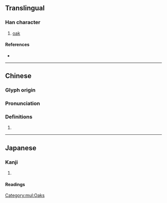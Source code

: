 {{also|槠}}
{{character info/new}}
==Translingual==

===Han character===
{{Han char|rn=75|rad=木|as=16|sn=20|four=44960|canj=DYRA|ids=⿰木諸}}

# [[oak]]

====References====
* {{Han ref|kx=0561.130|dkj=15843|hdz=21315.040|uh=6AE7|ud=27367|bh=F24C|bd=62028}}

[[Category:mul:Oaks]]

----

==Chinese==
{{zh-forms|s=槠}}

===Glyph origin===
{{Han etym}}

===Pronunciation===
{{zh-pron
|m=zhū
|c=zyu1
|mc=y
|oc=y
|ma=
|cat=n
}}

===Definitions===
{{zh-hanzi}}

# {{rfdef|lang=zh}}

----

==Japanese==

===Kanji===
{{ja-kanji|grade=|rs=木16}}

# {{defn|lang=ja|sort=木16}}

====Readings====
{{ja-readings
|on=しょ
|kun=かし-
}}